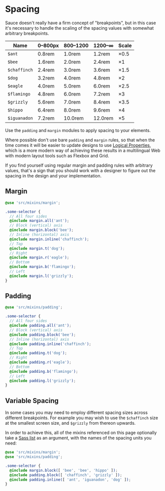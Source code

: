 
<Meta title="Styles|Spacing" />

# Spacing

Sauce doesn't really have a firm concept of "breakpoints", but in this case it's necessary to handle the scaling of the spacing values with somewhat arbitrary breakpoints.

| Name         | 0–800px | 800–1200 | 1200–∞  | Scale      |
| ------------ | ------- | -------- | ------- | ---------- |
| `$ant`       | 0.8rem  | 1.0rem   | 1.2rem  | &times;0.5 |
| `$bee`       | 1.6rem  | 2.0rem   | 2.4rem  | &times;1   |
| `$chaffinch` | 2.4rem  | 3.0rem   | 3.6rem  | &times;1.5 |
| `$dog`       | 3.2rem  | 4.0rem   | 4.8rem  | &times;2   |
| `$eagle`     | 4.0rem  | 5.0rem   | 6.0rem  | &times;2.5 |
| `$flamingo`  | 4.8rem  | 6.0rem   | 7.2rem  | &times;3   |
| `$grizzly`   | 5.6rem  | 7.0rem   | 8.4rem  | &times;3.5 |
| `$hippo`     | 6.4rem  | 8.0rem   | 9.6rem  | &times;4   |
| `$iguanadon` | 7.2rem  | 10.0rem  | 12.0rem | &times;5   |

Use the `padding` and `margin` modules to apply spacing to your elements.

Where possible don't use bare `padding` and `margin` rules, so that when the time comes it will be easier to update designs to use [Logical Properties](https://developer.mozilla.org/en-US/docs/Web/CSS/CSS_Logical_Properties/Basic_concepts), which is a more modern way of achieving these results in a multilingual Web with modern layout tools such as Flexbox and Grid.

If you find yourself using regular margin and padding rules with arbitrary values, that's a sign that you should work with a designer to figure out the spacing in the design and your implementation.

## Margin

```scss
@use 'src/mixins/margin';

.some-selector {
  // All four sides
  @include margin.all('ant');
  // Block (vertical) axis
  @include margin.block('bee');
  // Inline (horizontal) axis
  @include margin.inline('chaffinch');
  // Top
  @include margin.t('dog');
  // Right
  @include margin.r('eagle');
  // Bottom
  @include margin.b('flamingo');
  // Left
  @include margin.l('grizzly');
}
```

## Padding

```scss
@use 'src/mixins/padding';

.some-selector {
  // All four sides
  @include padding.all('ant');
  // Block (vertical) axis
  @include padding.block('bee');
  // Inline (horizontal) axis
  @include padding.inline('chaffinch');
  // Top
  @include padding.t('dog');
  // Right
  @include padding.r('eagle');
  // Bottom
  @include padding.b('flamingo');
  // Left
  @include padding.l('grizzly');
}
```

## Variable Spacing

In some cases you may need to employ different spacing sizes across different breakpoints. For example you may wish to use the `$chaffinch` size at the smallest screen size, and `$grizzly` from thereon upwards.

In order to achieve this, all of the mixins referenced on this page optionally take a [Sass list](https://sass-lang.com/documentation/modules/list) as an argument, with the names of the spacing units you need:

```scss
@use 'src/mixins/margin';
@use 'src/mixins/padding';

.some-selector {
  @include margin.block([ 'bee', 'bee', 'hippo' ]);
  @include padding.block([ 'chaffinch', 'grizzly' ]);
  @include padding.inline([ 'ant', 'iguanadon', 'dog' ]);
}
```
